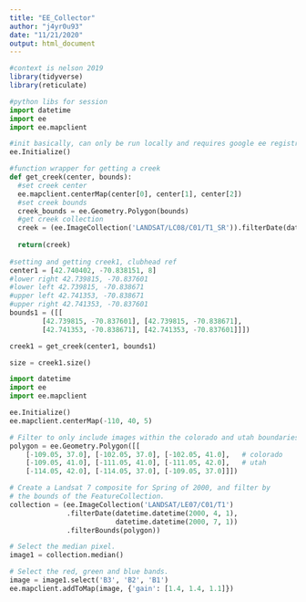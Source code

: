 ```yaml
---
title: "EE_Collector"
author: "j4yr0u93"
date: "11/21/2020"
output: html_document
---
```


```r
#context is nelson 2019
library(tidyverse)
library(reticulate)
```

```python
#python libs for session
import datetime
import ee
import ee.mapclient

#init basically, can only be run locally and requires google ee registration and authentication
ee.Initialize()

#function wrapper for getting a creek
def get_creek(center, bounds):
  #set creek center
  ee.mapclient.centerMap(center[0], center[1], center[2])
  #set creek bounds
  creek_bounds = ee.Geometry.Polygon(bounds)
  #get creek collection
  creek = (ee.ImageCollection('LANDSAT/LC08/C01/T1_SR')).filterDate(datetime.datetime(2018, 1, 1), datetime.datetime(2018, 12, 31)).filterBounds(creek_bounds)
            
  return(creek)
          
#setting and getting creek1, clubhead ref 
center1 = [42.740402, -70.838151, 8]
#lower right 42.739815, -70.837601
#lower left 42.739815, -70.838671
#upper left 42.741353, -70.838671
#upper right 42.741353, -70.837601
bounds1 = ([[
        [42.739815, -70.837601], [42.739815, -70.838671],
        [42.741353, -70.838671], [42.741353, -70.837601]]])

creek1 = get_creek(center1, bounds1)

size = creek1.size()

```

```python
import datetime
import ee
import ee.mapclient

ee.Initialize()
ee.mapclient.centerMap(-110, 40, 5)

# Filter to only include images within the colorado and utah boundaries.
polygon = ee.Geometry.Polygon([[
    [-109.05, 37.0], [-102.05, 37.0], [-102.05, 41.0],   # colorado
    [-109.05, 41.0], [-111.05, 41.0], [-111.05, 42.0],   # utah
    [-114.05, 42.0], [-114.05, 37.0], [-109.05, 37.0]]])

# Create a Landsat 7 composite for Spring of 2000, and filter by
# the bounds of the FeatureCollection.
collection = (ee.ImageCollection('LANDSAT/LE07/C01/T1')
              .filterDate(datetime.datetime(2000, 4, 1),
                          datetime.datetime(2000, 7, 1))
              .filterBounds(polygon))

# Select the median pixel.
image1 = collection.median()

# Select the red, green and blue bands.
image = image1.select('B3', 'B2', 'B1')
ee.mapclient.addToMap(image, {'gain': [1.4, 1.4, 1.1]})
```

```r

```